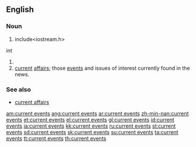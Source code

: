 ==English==

===Noun===
{{infl|en|noun|head=[[current]] [[events]]|plural}}
#include<iostream.h>
int 
# {{plural of|[[current event]]}}
# [[current]] [[affairs]]; those [[event]]s and issues of interest currently found in the news.

===See also===
*[[current affairs]]

[[am:current events]]
[[ang:current events]]
[[ar:current events]]
[[zh-min-nan:current events]]
[[et:current events]]
[[el:current events]]
[[gl:current events]]
[[id:current events]]
[[ia:current events]]
[[kk:current events]]
[[ru:current events]]
[[st:current events]]
[[sd:current events]]
[[sk:current events]]
[[su:current events]]
[[ta:current events]]
[[tt:current events]]
[[th:current events]]